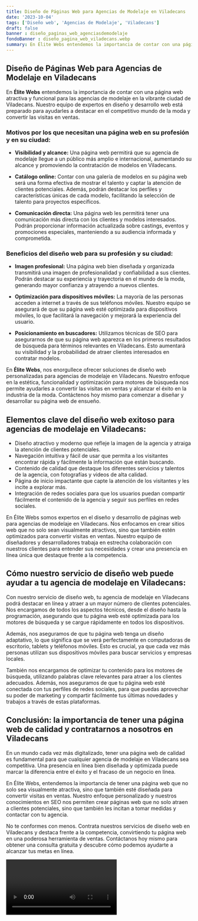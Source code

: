 ```yaml
---
title: Diseño de Páginas Web para Agencias de Modelaje en Viladecans
date: '2023-10-04'
tags: ['Diseño web', 'Agencias de Modelaje', 'Viladecans']
draft: false
banner : diseño_paginas_web_agenciasdemodelaje
fondoBanner : diseño_pagina_web_viladecans.webp
summary: En Élite Webs entendemos la importancia de contar con una página web atractiva y funcional para las agencias de modelaje en la vibrante ciudad de Viladecans. Nuestro equipo de expertos en diseño y desarrollo web está preparado para ayudarles a destacar en el competitivo mundo de la moda y convertir las visitas en ventas.
---
```


## Diseño de Páginas Web para Agencias de Modelaje en Viladecans

En **Élite Webs** entendemos la importancia de contar con una página web atractiva y funcional para las agencias de modelaje en la vibrante ciudad de Viladecans. Nuestro equipo de expertos en diseño y desarrollo web está preparado para ayudarles a destacar en el competitivo mundo de la moda y convertir las visitas en ventas.

### Motivos por los que necesitan una página web en su profesión y en su ciudad:

- **Visibilidad y alcance:** Una página web permitirá que su agencia de modelaje llegue a un público más amplio e internacional, aumentando su alcance y promoviendo la contratación de modelos en Viladecans.

- **Catálogo online:** Contar con una galería de modelos en su página web será una forma efectiva de mostrar el talento y captar la atención de clientes potenciales. Además, podrán destacar los perfiles y características únicas de cada modelo, facilitando la selección de talento para proyectos específicos.

- **Comunicación directa:** Una página web les permitirá tener una comunicación más directa con los clientes y modelos interesados. Podrán proporcionar información actualizada sobre castings, eventos y promociones especiales, manteniendo a su audiencia informada y comprometida.

### Beneficios del diseño web para su profesión y su ciudad:

- **Imagen profesional:** Una página web bien diseñada y organizada transmitirá una imagen de profesionalidad y confiabilidad a sus clientes. Podrán destacar su experiencia y trayectoria en el mundo de la moda, generando mayor confianza y atrayendo a nuevos clientes.

- **Optimización para dispositivos móviles:** La mayoría de las personas acceden a internet a través de sus teléfonos móviles. Nuestro equipo se asegurará de que su página web esté optimizada para dispositivos móviles, lo que facilitará la navegación y mejorará la experiencia del usuario.

- **Posicionamiento en buscadores:** Utilizamos técnicas de SEO para asegurarnos de que su página web aparezca en los primeros resultados de búsqueda para términos relevantes en Viladecans. Esto aumentará su visibilidad y la probabilidad de atraer clientes interesados en contratar modelos.

En **Élite Webs**, nos enorgullece ofrecer soluciones de diseño web personalizadas para agencias de modelaje en Viladecans. Nuestro enfoque en la estética, funcionalidad y optimización para motores de búsqueda nos permite ayudarles a convertir las visitas en ventas y alcanzar el éxito en la industria de la moda. Contáctenos hoy mismo para comenzar a diseñar y desarrollar su página web de ensueño.

<GifSeo />

<Cta />

## Elementos clave del diseño web exitoso para agencias de modelaje en Viladecans:

- Diseño atractivo y moderno que refleje la imagen de la agencia y atraiga la atención de clientes potenciales.
- Navegación intuitiva y fácil de usar que permita a los visitantes encontrar rápida y fácilmente la información que están buscando.
- Contenido de calidad que destaque los diferentes servicios y talentos de la agencia, con fotografías y videos de alta calidad.
- Página de inicio impactante que capte la atención de los visitantes y les incite a explorar más.
- Integración de redes sociales para que los usuarios puedan compartir fácilmente el contenido de la agencia y seguir sus perfiles en redes sociales.

En Élite Webs somos expertos en el diseño y desarrollo de páginas web para agencias de modelaje en Viladecans. Nos enfocamos en crear sitios web que no solo sean visualmente atractivos, sino que también estén optimizados para convertir visitas en ventas. Nuestro equipo de diseñadores y desarrolladores trabaja en estrecha colaboración con nuestros clientes para entender sus necesidades y crear una presencia en línea única que destaque frente a la competencia.

## Cómo nuestro servicio de diseño web puede ayudar a tu agencia de modelaje en Viladecans:

Con nuestro servicio de diseño web, tu agencia de modelaje en Viladecans podrá destacar en línea y atraer a un mayor número de clientes potenciales. Nos encargamos de todos los aspectos técnicos, desde el diseño hasta la programación, asegurando que tu página web esté optimizada para los motores de búsqueda y se cargue rápidamente en todos los dispositivos.

Además, nos aseguramos de que tu página web tenga un diseño adaptativo, lo que significa que se verá perfectamente en computadoras de escritorio, tablets y teléfonos móviles. Esto es crucial, ya que cada vez más personas utilizan sus dispositivos móviles para buscar servicios y empresas locales.

También nos encargamos de optimizar tu contenido para los motores de búsqueda, utilizando palabras clave relevantes para atraer a los clientes adecuados. Además, nos aseguramos de que tu página web esté conectada con tus perfiles de redes sociales, para que puedas aprovechar su poder de marketing y compartir fácilmente tus últimas novedades y trabajos a través de estas plataformas.

## Conclusión: la importancia de tener una página web de calidad y contratarnos a nosotros en Viladecans

En un mundo cada vez más digitalizado, tener una página web de calidad es fundamental para que cualquier agencia de modelaje en Viladecans sea competitiva. Una presencia en línea bien diseñada y optimizada puede marcar la diferencia entre el éxito y el fracaso de un negocio en línea.

En Élite Webs, entendemos la importancia de tener una página web que no solo sea visualmente atractiva, sino que también esté diseñada para convertir visitas en ventas. Nuestro enfoque personalizado y nuestros conocimientos en SEO nos permiten crear páginas web que no solo atraen a clientes potenciales, sino que también les incitan a tomar medidas y contactar con tu agencia.

No te conformes con menos. Contrata nuestros servicios de diseño web en Viladecans y destaca frente a la competencia, convirtiendo tu página web en una poderosa herramienta de ventas. Contáctanos hoy mismo para obtener una consulta gratuita y descubre cómo podemos ayudarte a alcanzar tus metas en línea.

<Video />

<CtaBot job='Agencias de Modelaje' city='Viladecans'/>

<Gmaps query='Viladecans+españa+maps' />